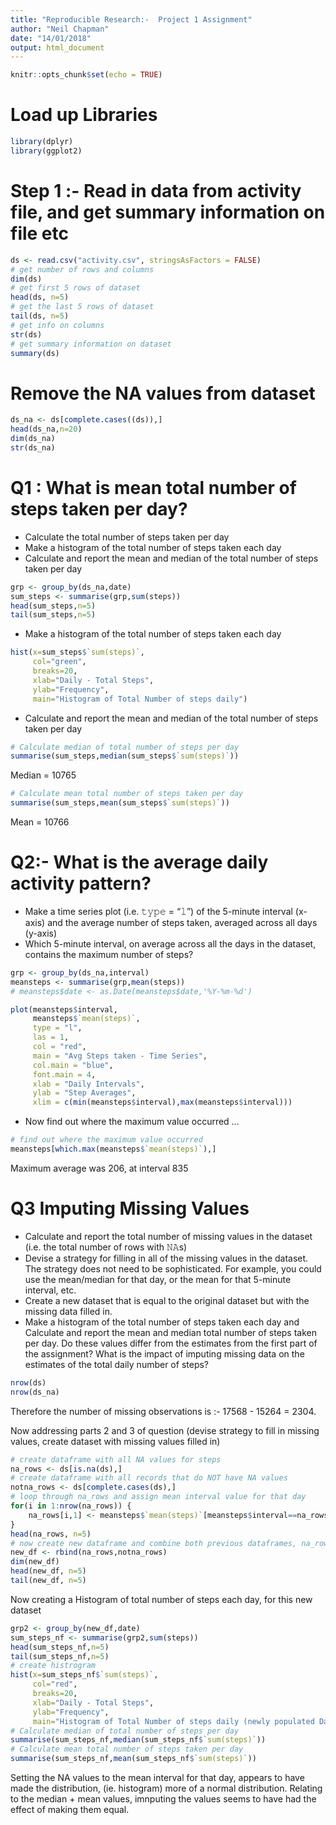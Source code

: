 ```yaml
---
title: "Reproducible Research:-  Project 1 Assignment"
author: "Neil Chapman"
date: "14/01/2018"
output: html_document
---
```


```r
knitr::opts_chunk$set(echo = TRUE)
```

# Load up Libraries

```r
library(dplyr)
library(ggplot2)
```

# Step 1 :- Read in data from activity file, and get summary information on file etc

```r
ds <- read.csv("activity.csv", stringsAsFactors = FALSE)
# get number of rows and columns
dim(ds)
# get first 5 rows of dataset
head(ds, n=5)
# get the last 5 rows of dataset
tail(ds, n=5)
# get info on columns
str(ds)
# get summary information on dataset
summary(ds)
```

# Remove the NA values from dataset

```r
ds_na <- ds[complete.cases((ds)),]
head(ds_na,n=20)
dim(ds_na)
str(ds_na)
```

# Q1 : What is mean total number of steps taken per day?
- Calculate the total number of steps taken per day
- Make a histogram of the total number of steps taken each day
- Calculate and report the mean and median of the total number of steps taken per day

```r
grp <- group_by(ds_na,date)
sum_steps <- summarise(grp,sum(steps))
head(sum_steps,n=5)
tail(sum_steps,n=5)
```

- Make a histogram of the total number of steps taken each day
```r
hist(x=sum_steps$`sum(steps)`,
     col="green",
     breaks=20,
     xlab="Daily - Total Steps",
     ylab="Frequency",
     main="Histogram of Total Number of steps daily")
```

- Calculate and report the mean and median of the total number of steps taken per day
```r
# Calculate median of total number of steps per day
summarise(sum_steps,median(sum_steps$`sum(steps)`))
```
Median = 10765
```r
# Calculate mean total number of steps taken per day
summarise(sum_steps,mean(sum_steps$`sum(steps)`))
```
Mean = 10766

# Q2:- What is the average daily activity pattern?

- Make a time series plot (i.e. 𝚝𝚢𝚙𝚎 = "𝚕") of the 5-minute interval (x-axis) and the average number of steps taken, averaged across all days (y-axis)
- Which 5-minute interval, on average across all the days in the dataset, contains the maximum number of steps?
```r
grp <- group_by(ds_na,interval)
meansteps <- summarise(grp,mean(steps))
# meansteps$date <- as.Date(meansteps$date,'%Y-%m-%d')

plot(meansteps$interval, 
     meansteps$`mean(steps)`, 
     type = "l", 
     las = 1, 
     col = "red", 
     main = "Avg Steps taken - Time Series",
     col.main = "blue",
     font.main = 4,
     xlab = "Daily Intervals",
     ylab = "Step Averages",
     xlim = c(min(meansteps$interval),max(meansteps$interval)))
```

- Now find out where the maximum value occurred ...
```r
# find out where the maximum value occurred
meansteps[which.max(meansteps$`mean(steps)`),]
```
Maximum average was 206, at interval 835

# Q3 Imputing Missing Values

- Calculate and report the total number of missing values in the dataset (i.e. the total number of rows with 𝙽𝙰s)
- Devise a strategy for filling in all of the missing values in the dataset. The strategy does not need to be sophisticated. For example, you could use the mean/median for that day, or the mean for that 5-minute interval, etc.
- Create a new dataset that is equal to the original dataset but with the missing data filled in.
- Make a histogram of the total number of steps taken each day and Calculate and report the mean and median total number of steps taken per day. Do these values differ from the estimates from the first part of the assignment? What is the impact of imputing missing data on the estimates of the total daily number of steps?
```r
nrow(ds)
nrow(ds_na)
```
Therefore the number of missing observations is :- 17568 - 15264 =  2304.

Now addressing parts 2 and 3 of question (devise strategy to fill in missing values, create dataset with missing values filled in)

```r
# create dataframe with all NA values for steps
na_rows <- ds[is.na(ds),]
# create dataframe with all records that do NOT have NA values
notna_rows <- ds[complete.cases(ds),]
# loop through na_rows and assign mean interval value for that day
for(i in 1:nrow(na_rows)) {
    na_rows[i,1] <- meansteps$`mean(steps)`[meansteps$interval==na_rows[i,3]]
}
head(na_rows, n=5)
# now create new dataframe and combine both previous dataframes, na_rows and notna_rows
new_df <- rbind(na_rows,notna_rows)
dim(new_df)
head(new_df, n=5)
tail(new_df, n=5)
```
Now creating a Histogram of total number of steps each day, for this new dataset

```r
grp2 <- group_by(new_df,date)
sum_steps_nf <- summarise(grp2,sum(steps))
head(sum_steps_nf,n=5)
tail(sum_steps_nf,n=5)
# create histrogram
hist(x=sum_steps_nf$`sum(steps)`,
     col="red",
     breaks=20,
     xlab="Daily - Total Steps",
     ylab="Frequency",
     main="Histogram of Total Number of steps daily (newly populated DataFrame")
# Calculate median of total number of steps per day
summarise(sum_steps_nf,median(sum_steps_nf$`sum(steps)`))
# Calculate mean total number of steps taken per day
summarise(sum_steps_nf,mean(sum_steps_nf$`sum(steps)`))
```
Setting the NA values to the mean interval for that day, appears to have made the distribution,
(ie. histogram) more of a normal distribution.
Relating to the median + mean values, imnputing the values seems to have had the effect of making them equal.

```r

```


